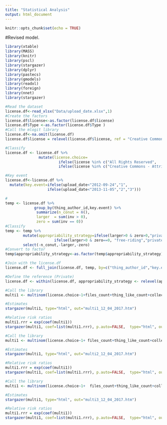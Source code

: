 ```yaml
---
title: "Statistical Analysis"
output: html_document
---
```


```r
knitr::opts_chunk$set(echo = TRUE)
```

#Revised model.

```r
library(xtable)
library(MASS)
library(knitr)
library(pscl)
library(stargazer)
library(dplyr)
library(pastecs)
library(gmodels)
library(readxl)
library(foreign)
library(nnet)
library(stargazer)
```

```r
#Read the dataset
license.df<-read_xlsx("Data/upload_date.xlsx",1)
#Create the factors
license.df$license<-as.factor(license.df$license)
license.df$Type <-as.factor(license.df$Type )
#Call the mlogit library
license.df<-na.omit(license.df)
license.df$license = relevel(license.df$license, ref = "Creative Commons - Attribution - Share Alike")

#Classify
license.df <- license.df %>% 
               mutate(license.choice=
                        ifelse(license %in% c("All Rights Reserved",   "Attribution - Non-Commercial - No Derivatives","Attribution - Non-Commercial - Share Alike","Creative Commons - Attribution - Non-Commercial"),"1",   ifelse(license %in% c("BSD License", "Creative Commons - Attribution", "Creative Commons - Attribution - Share Alike"),"2",
                        ifelse(license %in% c("Creative Commons - Attribution - No Derivatives"),"1","3"))))

#Key event
license.df<-license.df %>% 
  mutate(key.event=ifelse(upload_date<"2012-09-24","1",
                   ifelse(upload_date<"2013-11-05","2","3")))

#
temp <- license.df %>% 
             group_by(thing_author_id,key.event) %>% 
              summarize(n_conut = n(),
              larger  = sum(inv > 0),
              zero = sum(inv == 0))
#Classify
temp <- temp %>% 
        mutate(appropriability_strategy=ifelse(larger>0 & zero>0,"private-collective",
                      ifelse(larger>0 & zero==0, "free-riding","private"))) %>% 
        select(-n_conut,-larger,-zero)
#Convert to factor
temp$appropriability_strategy<-as.factor(temp$appropriability_strategy)   

#Join with the license.df
license.df <- full_join(license.df, temp, by=c("thing_author_id","key.event"))

#Define the reference (Private)
license.df <- within(license.df, appropriability_strategy <- relevel(appropriability_strategy, ref = "private"))
```


```r
#Call the library
multi1 <- multinom(license.choice~1+files_count+thing_like_count+collection_count+key.event, data=license.df, maxit = 10000)

```


```r
#Estimates
stargazer(multi1, type="html", out="multi1_12_04_2017.htm")
```

```r
#Relative risk ratios
multi1.rrr = exp(coef(multi1))
stargazer(multi1, coef=list(multi1.rrr), p.auto=FALSE,  type="html", out="rrrmulti1_12_04_2017.htm")
```

```r
#Call the library
multi1 <- multinom(license.choice~1+ files_count+thing_like_count+collection_count+key.event+appropriability_strategy, data=license.df, maxit = 10000)

```


```r
#Estimates
stargazer(multi1, type="html", out="multi2_12_04_2017.htm")
```

```r
#Relative risk ratios
multi1.rrr = exp(coef(multi1))
stargazer(multi1, coef=list(multi1.rrr), p.auto=FALSE,  type="html", out="rrrmulti2_12_04_2017.htm")
```

```r
#Call the library
multi1 <- multinom(license.choice~1+  files_count+thing_like_count+collection_count+key.event+appropriability_strategy+(appropriability_strategy*key.event), data=license.df, maxit = 10000)
```


```r
#Estimates
stargazer(multi1, type="html", out="multi3_12_04_2017.htm")
```

```r
#Relative risk ratios
multi1.rrr = exp(coef(multi1))
stargazer(multi1, coef=list(multi1.rrr), p.auto=FALSE,  type="html", out="rrrmulti3_12_04_2017.htm")
```
